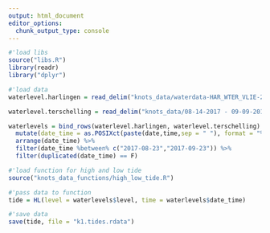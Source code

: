 ```yaml
---
output: html_document
editor_options:
  chunk_output_type: console
---
```


```r
#'load libs
source("libs.R")
library(readr)
library("dplyr")
```

```r
#'load data
waterlevel.harlingen = read_delim("knots_data/waterdata-HAR_WTER_VLIE-201706010000_201711012359.txt", delim = ";", skip = 3) %>% select(date = datum, time = tijd, level = waarde, site = locatie) %>% mutate(date = as.character(date))

waterlevel.terschelling = read_delim("knots_data/08-14-2017 - 09-09-2017 - gemeten waterhoogte west terschelling.csv", delim = ";") %>% select(date = Datum, time = Tijd, level = Meting, site = Locatie)

waterlevels = bind_rows(waterlevel.harlingen, waterlevel.terschelling) %>%
  mutate(date_time = as.POSIXct(paste(date,time,sep = " "), format = "%Y-%m-%d %H:%M:%S")) %>%
  arrange(date_time) %>%
  filter(date_time %between% c("2017-08-23","2017-09-23")) %>%
  filter(duplicated(date_time) == F)
```

```r
#'load function for high and low tide
source("knots_data_functions/high_low_tide.R")
```

```r
#'pass data to function
tide = HL(level = waterlevels$level, time = waterlevels$date_time)
```

```r
#'save data
save(tide, file = "k1.tides.rdata")
```
